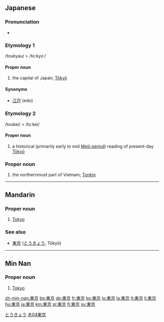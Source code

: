 ==Japanese==
{{ja-kanjitab|東|京}}

===Pronunciation===
* {{IPA|[toːkjoː]|lang=ja}}

===Etymology 1===
/toukyau/ > /toːkyoː/

====Proper noun====
{{ja-pos|k|proper|hira=とうきょう|hhira=とうきやう|rom=tōkyō}}

# the capital of Japan; [[Tōkyō]]

====Synonyms====
* [[江戸]] (edo)

===Etymology 2===
/toukei/ > /toːkei/

====Proper noun====
{{ja-pos|k|proper|hira=とうけい|rom=tōkei}}

# a historical (primarily early to mid [[w:Meiji period|Meiji period]]) reading of present-day [[Tōkyō]]

===Proper noun===
{{ja-pos|k|proper|kata=トンキン|rom=tonkin|hidx=とんきん}}

# the northernmost part of Vietnam; [[w:Tonkin|Tonkin]]

[[Category:ja:Capital cities|とうきょう]]

----

==Mandarin==
{{zh-forms|[[东京]]|[[東]][[京]]}}

===Proper noun===
{{cmn-proper|t|pin=Dōngjīng|pint=dong1jing1|tra=東京|sim=东京|rs=木04}}

# [[Tokyo]]

===See also===
*{{i-c|Japanese}} [[東京]] ([[とうきょう]], Tōkyō)

[[Category:zh-tw:Capital cities|木04東京]]

----

==Min Nan==
{{zh-forms|[[东京]]|[[東]][[京]]}}

===Proper noun===
{{nan-proper|t|poj=Tang-kiaⁿ|pojt=dong1jing1|tra=東京|sim=东京|rs=木04}}

# [[Tokyo]]

[[zh-min-nan:東京]]
[[be:東京]]
[[de:東京]]
[[fr:東京]]
[[ko:東京]]
[[lo:東京]]
[[la:東京]]
[[lt:東京]]
[[li:東京]]
[[hu:東京]]
[[ja:東京]]
[[km:東京]]
[[pl:東京]]
[[fi:東京]]
[[sv:東京]]
